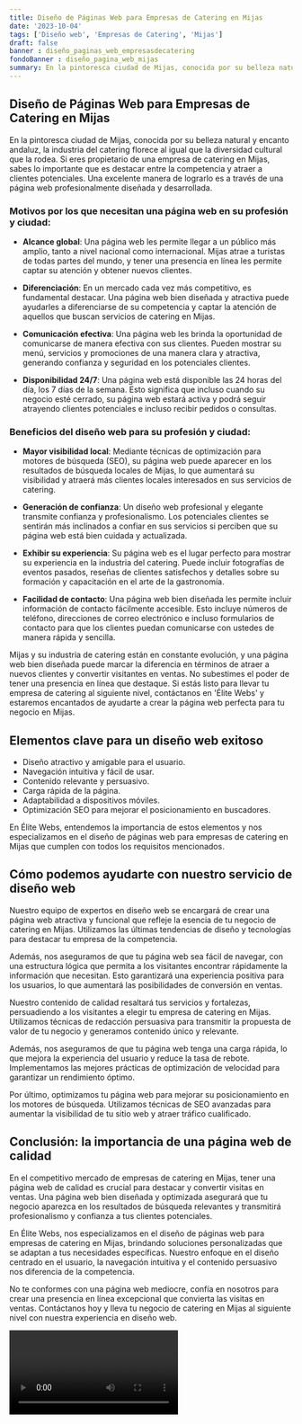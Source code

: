 ```yaml
---
title: Diseño de Páginas Web para Empresas de Catering en Mijas
date: '2023-10-04'
tags: ['Diseño web', 'Empresas de Catering', 'Mijas']
draft: false
banner : diseño_paginas_web_empresasdecatering
fondoBanner : diseño_pagina_web_mijas
summary: En la pintoresca ciudad de Mijas, conocida por su belleza natural y encanto andaluz, la industria del catering florece al igual que la diversidad cultural que la rodea. Si eres propietario de una empresa de catering en Mijas, sabes lo importante que es destacar entre la competencia y atraer a clientes potenciales. Una excelente manera de lograrlo es a través de una página web profesionalmente diseñada y desarrollada.
---
```


## Diseño de Páginas Web para Empresas de Catering en Mijas

En la pintoresca ciudad de Mijas, conocida por su belleza natural y encanto andaluz, la industria del catering florece al igual que la diversidad cultural que la rodea. Si eres propietario de una empresa de catering en Mijas, sabes lo importante que es destacar entre la competencia y atraer a clientes potenciales. Una excelente manera de lograrlo es a través de una página web profesionalmente diseñada y desarrollada.

### Motivos por los que necesitan una página web en su profesión y ciudad:

- **Alcance global**: Una página web les permite llegar a un público más amplio, tanto a nivel nacional como internacional. Mijas atrae a turistas de todas partes del mundo, y tener una presencia en línea les permite captar su atención y obtener nuevos clientes.

- **Diferenciación**: En un mercado cada vez más competitivo, es fundamental destacar. Una página web bien diseñada y atractiva puede ayudarles a diferenciarse de su competencia y captar la atención de aquellos que buscan servicios de catering en Mijas.

- **Comunicación efectiva**: Una página web les brinda la oportunidad de comunicarse de manera efectiva con sus clientes. Pueden mostrar su menú, servicios y promociones de una manera clara y atractiva, generando confianza y seguridad en los potenciales clientes.

- **Disponibilidad 24/7**: Una página web está disponible las 24 horas del día, los 7 días de la semana. Esto significa que incluso cuando su negocio esté cerrado, su página web estará activa y podrá seguir atrayendo clientes potenciales e incluso recibir pedidos o consultas.

### Beneficios del diseño web para su profesión y ciudad:

- **Mayor visibilidad local**: Mediante técnicas de optimización para motores de búsqueda (SEO), su página web puede aparecer en los resultados de búsqueda locales de Mijas, lo que aumentará su visibilidad y atraerá más clientes locales interesados en sus servicios de catering.

- **Generación de confianza**: Un diseño web profesional y elegante transmite confianza y profesionalismo. Los potenciales clientes se sentirán más inclinados a confiar en sus servicios si perciben que su página web está bien cuidada y actualizada.

- **Exhibir su experiencia**: Su página web es el lugar perfecto para mostrar su experiencia en la industria del catering. Puede incluir fotografías de eventos pasados, reseñas de clientes satisfechos y detalles sobre su formación y capacitación en el arte de la gastronomía.

- **Facilidad de contacto**: Una página web bien diseñada les permite incluir información de contacto fácilmente accesible. Esto incluye números de teléfono, direcciones de correo electrónico e incluso formularios de contacto para que los clientes puedan comunicarse con ustedes de manera rápida y sencilla.

Mijas y su industria de catering están en constante evolución, y una página web bien diseñada puede marcar la diferencia en términos de atraer a nuevos clientes y convertir visitantes en ventas. No subestimes el poder de tener una presencia en línea que destaque. Si estás listo para llevar tu empresa de catering al siguiente nivel, contáctanos en 'Élite Webs' y estaremos encantados de ayudarte a crear la página web perfecta para tu negocio en Mijas.

<GifSeo />

<Cta />

## Elementos clave para un diseño web exitoso

- Diseño atractivo y amigable para el usuario.
- Navegación intuitiva y fácil de usar.
- Contenido relevante y persuasivo.
- Carga rápida de la página.
- Adaptabilidad a dispositivos móviles.
- Optimización SEO para mejorar el posicionamiento en buscadores.

En Élite Webs, entendemos la importancia de estos elementos y nos especializamos en el diseño de páginas web para empresas de catering en Mijas que cumplen con todos los requisitos mencionados.

## Cómo podemos ayudarte con nuestro servicio de diseño web

Nuestro equipo de expertos en diseño web se encargará de crear una página web atractiva y funcional que refleje la esencia de tu negocio de catering en Mijas. Utilizamos las últimas tendencias de diseño y tecnologías para destacar tu empresa de la competencia.

Además, nos aseguramos de que tu página web sea fácil de navegar, con una estructura lógica que permita a los visitantes encontrar rápidamente la información que necesitan. Esto garantizará una experiencia positiva para los usuarios, lo que aumentará las posibilidades de conversión en ventas.

Nuestro contenido de calidad resaltará tus servicios y fortalezas, persuadiendo a los visitantes a elegir tu empresa de catering en Mijas. Utilizamos técnicas de redacción persuasiva para transmitir la propuesta de valor de tu negocio y generamos contenido único y relevante.

Además, nos aseguramos de que tu página web tenga una carga rápida, lo que mejora la experiencia del usuario y reduce la tasa de rebote. Implementamos las mejores prácticas de optimización de velocidad para garantizar un rendimiento óptimo.

Por último, optimizamos tu página web para mejorar su posicionamiento en los motores de búsqueda. Utilizamos técnicas de SEO avanzadas para aumentar la visibilidad de tu sitio web y atraer tráfico cualificado.

## Conclusión: la importancia de una página web de calidad

En el competitivo mercado de empresas de catering en Mijas, tener una página web de calidad es crucial para destacar y convertir visitas en ventas. Una página web bien diseñada y optimizada asegurará que tu negocio aparezca en los resultados de búsqueda relevantes y transmitirá profesionalismo y confianza a tus clientes potenciales.

En Élite Webs, nos especializamos en el diseño de páginas web para empresas de catering en Mijas, brindando soluciones personalizadas que se adaptan a tus necesidades específicas. Nuestro enfoque en el diseño centrado en el usuario, la navegación intuitiva y el contenido persuasivo nos diferencia de la competencia.

No te conformes con una página web mediocre, confía en nosotros para crear una presencia en línea excepcional que convierta las visitas en ventas. Contáctanos hoy y lleva tu negocio de catering en Mijas al siguiente nivel con nuestra experiencia en diseño web.

<Video />

<CtaBot job='Empresas de Catering' city='Mijas'/>

<Gmaps query='Mijas+españa+maps' />